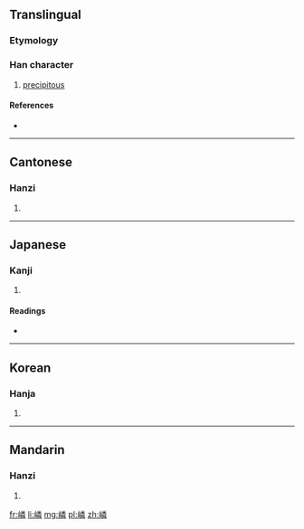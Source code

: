 ==Translingual==

===Etymology===
{{Han compound|山|t1=mountain|粦|c1=s|c2=p|ls=psc}}

===Han character===
{{Han char|rn=46|rad=山|as=12|sn=15|four=2975<sub>9</sub>|canj=山火木手 (UFDQ)|ids=⿰[[山]][[粦]]}}

# [[precipitous]]

====References====
* {{Han ref|kx=0319.450|dkj=08477|dj=0620.040|hdz=10799.090|uh=5D99|ud=23961|bh=E562|bd=58722}}

----

==Cantonese==

===Hanzi===
{{yue-hanzi|jyut=[[leon4]]|y=leun4}}

# {{defn|lang=yue|sort=山12}}

----

==Japanese==

===Kanji===
{{ja-kanji|grade=|rs=山12}}

# {{defn|lang=ja|sort=山12}}

====Readings====
* {{ja-readings|on=[[りん]] (rin)|kun=}}

----

==Korean==

===Hanja===
{{ko-hanja|hangeul=린|rv=rin|mr=rin}}

# {{defn|lang=ko|sort=山12}}

----

==Mandarin==

===Hanzi===
{{cmn-hanzi|pin=[[lín]] ([[lin2]])|wg=lin<sup>2</sup>}}

# {{defn|lang=cmn|sort=山12}}

[[fr:嶙]]
[[li:嶙]]
[[mg:嶙]]
[[pl:嶙]]
[[zh:嶙]]